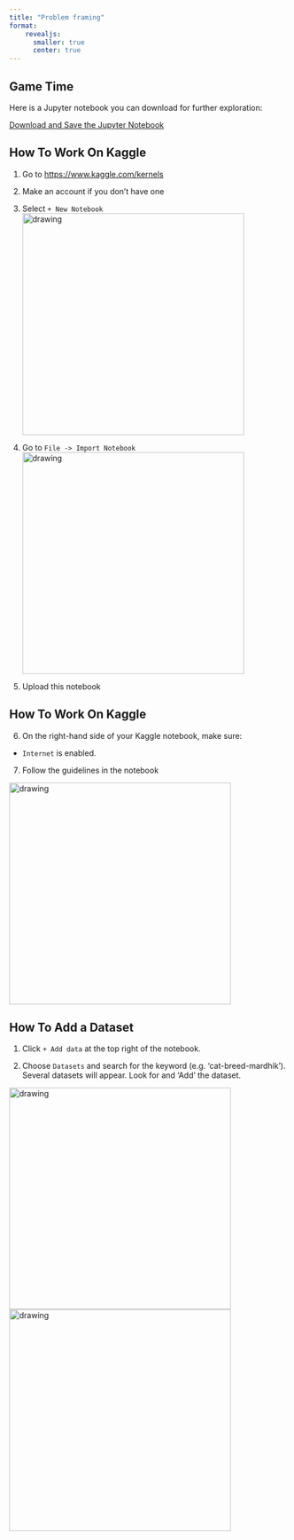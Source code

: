 ```yaml
---
title: "Problem framing"
format: 
    revealjs:
      smaller: true
      center: true
---
```


## Game Time

Here is a Jupyter notebook you can download for further exploration:

[Download and Save the Jupyter Notebook](https://github.com/kvarada/Intro-to-ML-workshop-2024/blob/main/website/slides/downloads/exercise-03-language-model.ipynb)


## How To Work On Kaggle

1. Go to [https://www.kaggle.com/kernels](https://www.kaggle.com/kernels)
2. Make an account if you don't have one
3. Select `+ New Notebook`
<img src="img/create_notebook.png" alt="drawing" width="400"/>

4. Go to `File -> Import Notebook`
<img src="img/import_notebook.png" alt="drawing" width="400"/>

5. Upload this notebook

## How To Work On Kaggle

6. On the right-hand side of your Kaggle notebook, make sure:
  - `Internet` is enabled.
  
7. Follow the guidelines in the notebook

<img src="img/notebook_options2.png" alt="drawing" width="400"/>


## How To Add a Dataset

1. Click `+ Add data` at the top right of the notebook.

2. Choose `Datasets` and search for the keyword (e.g. 'cat-breed-mardhik'). Several datasets will appear. Look for and 'Add' the dataset.

<img src="img/add_data1.png" alt="drawing" width="400"/>
<img src="img/add_data2.png" alt="drawing" width="400"/>
